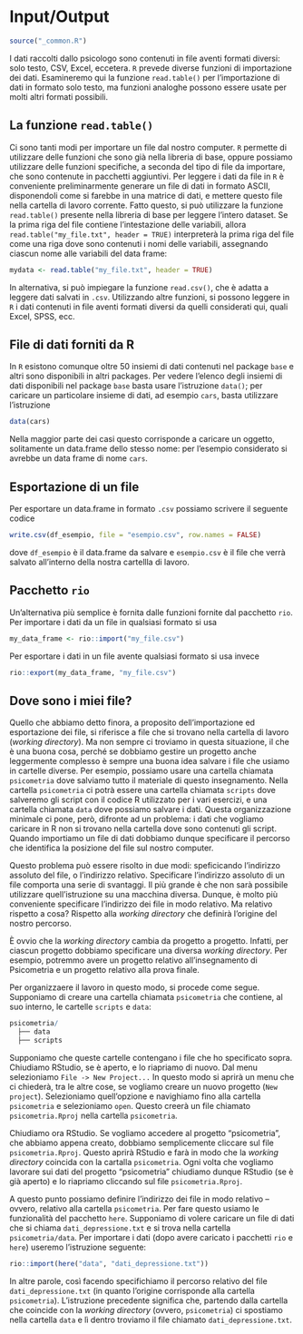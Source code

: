# Input/Output 

```r
source("_common.R")
```

I dati raccolti dallo psicologo sono contenuti in file aventi formati
diversi: solo testo, CSV, Excel, eccetera. `R` prevede diverse funzioni
di importazione dei dati. Esamineremo qui la funzione `read.table()` per
l'importazione di dati in formato solo testo, ma funzioni analoghe
possono essere usate per molti altri formati possibili.

## La funzione `read.table()`

Ci sono tanti modi per importare un file dal nostro computer. `R` permette di utilizzare delle funzioni che sono già nella libreria di base, oppure possiamo utilizzare delle funzioni specifiche, a seconda del tipo di file da importare, che sono contenute in pacchetti aggiuntivi. Per leggere i dati da file in `R` è conveniente
preliminarmente generare un file di dati in formato ASCII, disponendoli
come si farebbe in una matrice di dati, e mettere questo file nella
cartella di lavoro corrente. Fatto questo, si può utilizzare la funzione
`read.table()` presente nella libreria di base per leggere l'intero
dataset. Se la prima riga del file contiene l'intestazione delle
variabili, allora `read.table("my_file.txt", header = TRUE)`
interpreterà la prima riga del file come una riga dove sono contenuti i
nomi delle variabili, assegnando ciascun nome alle variabili del data
frame:

```r
mydata <- read.table("my_file.txt", header = TRUE)
```
    
In alternativa, si può impiegare la funzione `read.csv()`, che è adatta
a leggere dati salvati in `.csv`. Utilizzando altre funzioni, si possono
leggere in `R` i dati contenuti in file aventi formati diversi da quelli
considerati qui, quali Excel, SPSS, ecc.

## File di dati forniti da R

In `R` esistono comunque oltre 50 insiemi di dati contenuti nel package
`base` e altri sono disponibili in altri packages. Per vedere l'elenco
degli insiemi di dati disponibili nel package `base` basta usare
l'istruzione `data()`; per caricare un particolare insieme di dati, ad
esempio `cars`, basta utilizzare l'istruzione

```r
data(cars)
```

Nella maggior parte dei casi questo corrisponde a caricare un oggetto,
solitamente un data.frame dello stesso nome: per l'esempio considerato
si avrebbe un data frame di nome `cars`.

## Esportazione di un file

Per esportare un data.frame in formato `.csv` possiamo scrivere il
seguente codice

```r
write.csv(df_esempio, file = "esempio.csv", row.names = FALSE)
```

dove `df_esempio` è il data.frame da salvare e `esempio.csv` è il file
che verrà salvato all'interno della nostra cartellla di lavoro.

## Pacchetto `rio`

Un'alternativa più semplice è fornita dalle funzioni fornite dal pacchetto `rio`.  Per importare i dati da un file in qualsiasi formato si usa

```r
my_data_frame <- rio::import("my_file.csv")
```

Per esportare i dati in un file avente qualsiasi formato si usa invece

```r
rio::export(my_data_frame, "my_file.csv")
```

## Dove sono i miei file?

Quello che abbiamo detto finora, a proposito dell'importazione ed esportazione dei file, si riferisce a file che si trovano nella cartella di lavoro (_working directory_). Ma non sempre ci troviamo in questa situazione, il che è una buona cosa, perché se dobbiamo gestire un progetto anche leggermente complesso è sempre una buona idea salvare i file che usiamo in cartelle diverse. Per esempio, possiamo usare una cartella chiamata `psicometria` dove salviamo tutto il materiale di questo insegnamento. Nella cartella `psicometria` ci potrà essere una cartella chiamata `scripts` dove salveremo gli script con il codice R utilizzato per i vari esercizi, e una cartella chiamata `data` dove possiamo salvare i dati. Questa organizzazione minimale ci pone, però, difronte ad un problema: i dati che vogliamo caricare in R non si trovano nella cartella dove sono contenuti gli script. Quando importiamo un file di dati dobbiamo dunque specificare il percorso che identifica la posizione del file sul nostro computer.

Questo problema può essere risolto in due modi: speficicando l'indirizzo assoluto del file, o l'indirizzo relativo. Specificare l'indirizzo assoluto di un file comporta una serie di svantaggi. Il più grande è che non sarà possibile utilizzare quell'istruzione su una macchina diversa.  Dunque, è molto più conveniente specificare l'indirizzo dei file in modo relativo.  Ma relativo rispetto a cosa?  Rispetto alla _working directory_ che definirà l'origine del nostro percorso.

È ovvio che la _working directory_ cambia da progetto a progetto. Infatti, per ciascun progetto dobbiamo specificare una diversa _working directory_.  Per esempio, potremmo avere un progetto relativo all'insegnamento di Psicometria e un progetto relativo alla prova finale.

Per organizzaere il lavoro in questo modo, si procede come segue. Supponiamo di creare una cartella chiamata `psicometria` che contiene, al suo interno, le cartelle `scripts` e `data`: 

```r
psicometria/
  ├── data
  ├── scripts
```

Supponiamo che queste cartelle contengano i file che ho specificato sopra. Chiudiamo RStudio, se è aperto, e lo riapriamo di nuovo.  Dal menu selezioniamo `File -> New Project...` In questo modo si aprirà un menu che ci chiederà, tra le altre cose, se vogliamo creare un nuovo progetto (`New project`). Selezioniamo quell'opzione e navighiamo fino alla cartella `psicometria` e selezioniamo `open`. Questo creerà un file chiamato `psicometria.Rproj` nella cartella `psicometria`.

Chiudiamo ora RStudio.  Se vogliamo accedere al progetto "psicometria", che abbiamo appena creato, dobbiamo semplicemente cliccare sul file `psicometria.Rproj`. Questo aprirà RStudio e farà in modo che la _working directory_ coincida con la cartalla `psicometria`. Ogni volta che vogliamo lavorare sui dati del progetto "psicometria" chiudiamo dunque RStudio (se è già aperto) e lo riapriamo cliccando sul file `psicometria.Rproj`.

A questo punto possiamo definire l'indirizzo dei file in modo relativo -- ovvero, relativo alla cartella `psicometria`. Per fare questo usiamo le funzionalità del pacchetto `here`. Supponiamo di volere caricare un file di dati che si chiama `dati_depressione.txt` e si trova nella cartella `psicometria/data`. Per importare i dati (dopo avere caricato i pacchetti `rio` e `here`) useremo l'istruzione seguente:

```r
rio::import(here("data", "dati_depressione.txt"))
```

In altre parole, così facendo specifichiamo il percorso relativo del file `dati_depressione.txt` (in quanto l'origine corrisponde alla cartella `psicometria`).  L'istruzione precedente significa che, partendo dalla cartella che coincide con la _working directory_ (ovvero, `psicometria`) ci spostiamo nella cartella `data` e lì dentro troviamo il file chiamato `dati_depressione.txt`.






